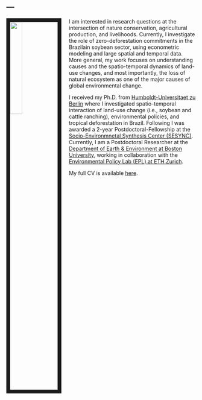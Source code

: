 ---
---

<link rel="stylesheet" href="styles.css" type="text/css">

<img src="images/gollnowf_pic1.jpg" style="width:25%; border:10px solid; margin-right: 20px" align="left">

I am interested in research questions at the intersection of nature conservation, agricultural production, and livelihoods. Currently, I investigate the role of zero-deforestation commitments in the Brazilain soybean sector, using econometric modeling and large spatial and temporal data.  
More general, my work focuses on understanding causes and the spatio-temporal dynamics of land-use changes, and most importantly, the loss of natural ecosystem as one of the major causes of global environmental change.   
  
I received my Ph.D. from [Humboldt-Universitaet zu Berlin](https://www.geographie.hu-berlin.de/de) where I investigated spatio-temporal interaction of land-use change (i.e., soybean and cattle ranching), environmental policies, and tropical deforestation in Brazil. Following I was awarded a 2-year Postdoctoral-Fellowship at the [Socio-Environmnetal Synthesis Center (SESYNC)](https://www.sesync.org/). Currently, I am a Postdoctoral Researcher at the [Department of Earth & Environment at Boston University](http://www.bu.edu/earth/), working in collaboration with the [Environmental Policy Lab (EPL) at ETH Zurich](https://epl.ethz.ch/). 
  
My full CV is available [here](files/GollnowF_CV_20210214.pdf).